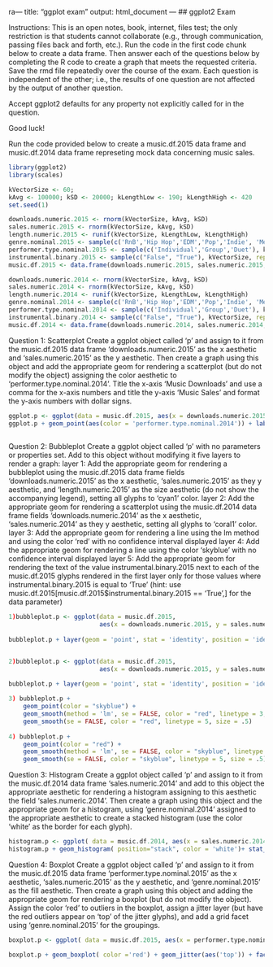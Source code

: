 ra---
title: "ggplot exam"
output: html_document
---
## ggplot2 Exam

Instructions: This is an open notes, book, internet, files test; the only restriction is that students cannot collaborate (e.g., through communication, passing files back and forth, etc.). Run the code in the first code chunk below to create a data frame. Then answer each of the  questions below by completing the R code to create a graph that meets the requested criteria. Save the rmd file repeatedly over the course of the exam. Each question is independent of the other; i.e., the results of one question are not affected by the output of another question. 

Accept ggplot2 defaults for any property not explicitly called for in the question.

Good luck!

Run the code provided below to create a music.df.2015 data frame and music.df.2014 data frame represeting mock data concerning music sales.
```{r load packages and data}
library(ggplot2)
library(scales)

kVectorSize <- 60; 
kAvg <- 100000; kSD <- 20000; kLengthLow <- 190; kLengthHigh <- 420
set.seed(1)

downloads.numeric.2015 <- rnorm(kVectorSize, kAvg, kSD)
sales.numeric.2015 <- rnorm(kVectorSize, kAvg, kSD)
length.numeric.2015 <- runif(kVectorSize, kLengthLow, kLengthHigh)
genre.nominal.2015 <- sample(c('RnB','Hip Hop','EDM','Pop','Indie', 'Metal'), kVectorSize, replace = TRUE)
performer.type.nominal.2015 <- sample(c('Individual','Group','Duet'), kVectorSize, replace = TRUE)
instrumental.binary.2015 <- sample(c("False", "True"), kVectorSize, replace = TRUE, prob = c(.9, .1))
music.df.2015 <- data.frame(downloads.numeric.2015, sales.numeric.2015, length.numeric.2015, genre.nominal.2015, performer.type.nominal.2015, instrumental.binary.2015)

downloads.numeric.2014 <- rnorm(kVectorSize, kAvg, kSD)
sales.numeric.2014 <- rnorm(kVectorSize, kAvg, kSD)
length.numeric.2014 <- runif(kVectorSize, kLengthLow, kLengthHigh)
genre.nominal.2014 <- sample(c('RnB','Hip Hop','EDM','Pop','Indie', 'Metal'), kVectorSize, replace = TRUE)
performer.type.nominal.2014 <- sample(c('Individual','Group','Duet'), kVectorSize, replace = TRUE)
instrumental.binary.2014 <- sample(c("False", "True"), kVectorSize, replace = TRUE, prob = c(.9, .1))
music.df.2014 <- data.frame(downloads.numeric.2014, sales.numeric.2014, length.numeric.2014, genre.nominal.2014, performer.type.nominal.2014, instrumental.binary.2014)

```

Question 1: Scatterplot
Create a ggplot object called 'p' and assign to it from the music.df.2015 data frame 'downloads.numeric.2015' as the x aesthetic and 'sales.numeric.2015' as the y aesthetic. Then create a graph using this object and add the appropriate geom for rendering a scatterplot (but do not modify the object) assigning the color aesthetic to 'performer.type.nominal.2014'. Title the x-axis 'Music Downloads' and use a comma for the x-axis numbers and title the y-axis 'Music Sales' and format the y-axis numbers with dollar signs.
```{r Question 1}
ggplot.p <- ggplot(data = music.df.2015, aes(x = downloads.numeric.2015, y = sales.numeric.2015)) 
ggplot.p + geom_point(aes(color = 'performer.type.nominal.2014')) + labs(x = "Music Downloads", y = "Music Sales") + scale_y_continuous(labels = dollar)
 

```

Question 2: Bubbleplot
Create a ggplot object called 'p' with no parameters or properties set. Add to this object without modifying it five layers to render a graph:
layer 1: Add the appropriate geom for rendering a bubbleplot using the music.df.2015 data frame fields 'downloads.numeric.2015' as the x aesthetic, 'sales.numeric.2015' as they y aesthetic, and 'length.numeric.2015' as the size aesthetic (do not show the accompanying legend), setting all glyphs to 'cyan1' color.
layer 2: Add the appropriate geom for rendering a scatterplot using the music.df.2014 data frame fields 'downloads.numeric.2014' as the x aesthetic, 'sales.numeric.2014' as they y aesthetic, setting all glyphs to 'coral1' color.
layer 3: Add the appropriate geom for rendering a line using the lm method and using the color 'red' with no confidence interval displayed
layer 4: Add the appropriate geom for rendering a line using the color 'skyblue' with no confidence interval displayed
layer 5: Add the appropriate geom for rendering the text of the value instrumental.binary.2015 next to each of the music.df.2015 glyphs rendered in the first layer only for those values where instrumental.binary.2015 is equal to 'True' (hint: use music.df.2015[music.df.2015$instrumental.binary.2015 == 'True',] for the data parameter)
```{r Question 2}
1)bubbleplot.p <- ggplot(data = music.df.2015, 
                         aes(x = downloads.numeric.2015, y = sales.numeric.2015, size = length.numeric.2015))
                         
bubbleplot.p + layer(geom = 'point', stat = 'identity', position = 'identity', params=list(color='cyan1'))


2)bubbleplot.p <- ggplot(data = music.df.2015, 
                         aes(x = downloads.numeric.2015, y = sales.numeric.2015, size = length.numeric.2015))
                         
bubbleplot.p + layer(geom = 'point', stat = 'identity', position = 'identity', params=list(color='coral1'))

3) bubbleplot.p + 
	geom_point(color = "skyblue") + 
	geom_smooth(method = 'lm', se = FALSE, color = "red", linetype = 3, size = 1) +
	geom_smooth(se = FALSE, color = "red", linetype = 5, size = .5)
	
4) bubbleplot.p + 
	geom_point(color = "red") + 
	geom_smooth(method = 'lm', se = FALSE, color = "skyblue", linetype = 3, size = 1) +
	geom_smooth(se = FALSE, color = "skyblue", linetype = 5, size = .5)


```

Question 3: Histogram
Create a ggplot object called 'p' and assign to it from the music.df.2014 data frame 'sales.numeric.2014' and add to this object the appropriate aesthetic for rendering a histogram assigning to this aesthetic the field 'sales.numeric.2014'. Then create a graph using this object and the appropriate geom for a histogram, using 'genre.nominal.2014' assigned to the appropriate aesthetic to create a stacked histogram (use the color 'white' as the border for each glyph).
```{r Question 3}

histogram.p <- ggplot( data = music.df.2014, aes(x = sales.numeric.2014, fill = genre.nominal.2014)) 
histogram.p + geom_histogram( position="stack", color = 'white')+ stat_bin(binwidth = 30)
```

Question 4: Boxplot
Create a ggplot object called 'p' and assign to it from the music.df.2015 data frame 'performer.type.nominal.2015' as the x aesthetic, 'sales.numeric.2015' as the y aesthetic, and 'genre.nominal.2015' as the fill aesthetic. Then create a graph using this object and adding the appropriate geom for rendering a boxplot (but do not modify the object). Assign the color 'red' to outliers in the boxplot, assign a jitter layer (but have the red outliers appear on 'top' of the jitter glyphs), and add a grid facet using 'genre.nominal.2015' for the groupings.
```{r Question 4}

boxplot.p <- ggplot( data = music.df.2015, aes(x = performer.type.nominal.2015 , y = sales.numeric.2015 , fill = genre.nominal.2015))

boxplot.p + geom_boxplot( color ='red') + geom_jitter(aes('top')) + facet_grid(~genre.nominal.2015)

```


